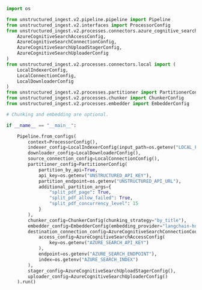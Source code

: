 ```python Python Ingest v2
import os

from unstructured_ingest.v2.pipeline.pipeline import Pipeline
from unstructured_ingest.v2.interfaces import ProcessorConfig
from unstructured_ingest.v2.processes.connectors.azure_cognitive_search import (
    AzureCognitiveSearchAccessConfig,
    AzureCognitiveSearchConnectionConfig,
    AzureCognitiveSearchUploadStagerConfig,
    AzureCognitiveSearchUploaderConfig
)
from unstructured_ingest.v2.processes.connectors.local import (
    LocalIndexerConfig,
    LocalConnectionConfig,
    LocalDownloaderConfig
)
from unstructured_ingest.v2.processes.partitioner import PartitionerConfig
from unstructured_ingest.v2.processes.chunker import ChunkerConfig
from unstructured_ingest.v2.processes.embedder import EmbedderConfig

# Chunking and embedding are optional.

if __name__ == "__main__":

    Pipeline.from_configs(
        context=ProcessorConfig(),
        indexer_config=LocalIndexerConfig(input_path=os.getenv("LOCAL_FILE_INPUT_DIR")),
        downloader_config=LocalDownloaderConfig(),
        source_connection_config=LocalConnectionConfig(),
        partitioner_config=PartitionerConfig(
            partition_by_api=True,
            api_key=os.getenv("UNSTRUCTURED_API_KEY"),
            partition_endpoint=os.getenv("UNSTRUCTURED_API_URL"),
            additional_partition_args={
                "split_pdf_page": True,
                "split_pdf_allow_failed": True,
                "split_pdf_concurrency_level": 15
            }
        ),
        chunker_config=ChunkerConfig(chunking_strategy="by_title"),
        embedder_config=EmbedderConfig(embedding_provider="langchain-huggingface"),
        destination_connection_config=AzureCognitiveSearchConnectionConfig(
            access_config=AzureCognitiveSearchAccessConfig(
                key=os.getenv("AZURE_SEARCH_API_KEY")
            ),
            endpoint=os.getenv("AZURE_SEARCH_ENDPOINT"),
            index=os.getenv("AZURE_SEARCH_INDEX")
        ),
        stager_config=AzureCognitiveSearchUploadStagerConfig(),
        uploader_config=AzureCognitiveSearchUploaderConfig()
    ).run()
```